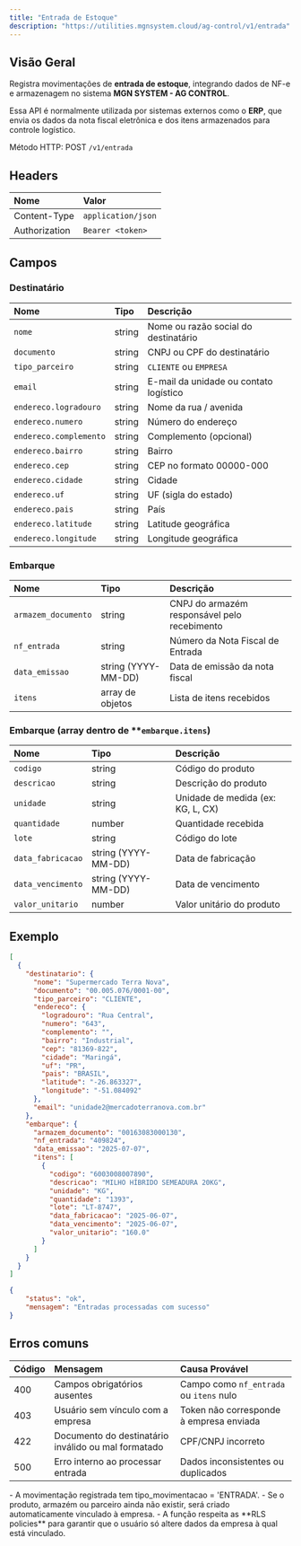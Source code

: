 ```yaml
---
title: "Entrada de Estoque"
description: "https://utilities.mgnsystem.cloud/ag-control/v1/entrada"
---
```


## **Visão Geral**

Registra movimentações de **entrada de estoque**, integrando dados de NF-e e armazenagem no sistema **MGN SYSTEM - AG CONTROL**.

Essa API é normalmente utilizada por sistemas externos como o **ERP**, que envia os dados da nota fiscal eletrônica e dos itens armazenados para controle logístico.

Método HTTP: POST `/v1/entrada`

## Headers

| Nome          | Valor              |
| :------------ | :----------------- |
| Content-Type  | `application/json` |
| Authorization | `Bearer <token>`   |

## Campos

### Destinatário

| **Nome**               | **Tipo** | **Descrição**                          |
| :--------------------- | :------- | :------------------------------------- |
| `nome`                 | string   | Nome ou razão social do destinatário   |
| `documento`            | string   | CNPJ ou CPF do destinatário            |
| `tipo_parceiro`        | string   | `CLIENTE` ou `EMPRESA`                 |
| `email`                | string   | E-mail da unidade ou contato logístico |
| `endereco.logradouro`  | string   | Nome da rua / avenida                  |
| `endereco.numero`      | string   | Número do endereço                     |
| `endereco.complemento` | string   | Complemento (opcional)                 |
| `endereco.bairro`      | string   | Bairro                                 |
| `endereco.cep`         | string   | CEP no formato 00000-000               |
| `endereco.cidade`      | string   | Cidade                                 |
| `endereco.uf`          | string   | UF (sigla do estado)                   |
| `endereco.pais`        | string   | País                                   |
| `endereco.latitude`    | string   | Latitude geográfica                    |
| `endereco.longitude`   | string   | Longitude geográfica                   |

### Embarque

| **Nome**            | **Tipo**            | **Descrição**                                |
| :------------------ | :------------------ | :------------------------------------------- |
| `armazem_documento` | string              | CNPJ do armazém responsável pelo recebimento |
| `nf_entrada`        | string              | Número da Nota Fiscal de Entrada             |
| `data_emissao`      | string (YYYY-MM-DD) | Data de emissão da nota fiscal               |
| `itens`             | array de objetos    | Lista de itens recebidos                     |

### Embarque (array dentro de \*\*`embarque.itens`)

| Nome              | Tipo                | Descrição                         |
| :---------------- | :------------------ | :-------------------------------- |
| `codigo`          | string              | Código do produto                 |
| `descricao`       | string              | Descrição do produto              |
| `unidade`         | string              | Unidade de medida (ex: KG, L, CX) |
| `quantidade`      | number              | Quantidade recebida               |
| `lote`            | string              | Código do lote                    |
| `data_fabricacao` | string (YYYY-MM-DD) | Data de fabricação                |
| `data_vencimento` | string (YYYY-MM-DD) | Data de vencimento                |
| `valor_unitario`  | number              | Valor unitário do produto         |

## **Exemplo**

<RequestExample>

```json body
[
  {
    "destinatario": {
      "nome": "Supermercado Terra Nova",
      "documento": "00.005.076/0001-00",
      "tipo_parceiro": "CLIENTE",
      "endereco": {
        "logradouro": "Rua Central",
        "numero": "643",
        "complemento": "",
        "bairro": "Industrial",
        "cep": "81369-822",
        "cidade": "Maringá",
        "uf": "PR",
        "pais": "BRASIL",
        "latitude": "-26.863327",
        "longitude": "-51.084092"
      },
      "email": "unidade2@mercadoterranova.com.br"
    },
    "embarque": {
      "armazem_documento": "00163083000130",
      "nf_entrada": "409824",
      "data_emissao": "2025-07-07",
      "itens": [
        {
          "codigo": "6003008007890",
          "descricao": "MILHO HÍBRIDO SEMEADURA 20KG",
          "unidade": "KG",
          "quantidade": "1393",
          "lote": "LT-8747",
          "data_fabricacao": "2025-06-07",
          "data_vencimento": "2025-06-07",
          "valor_unitario": "160.0"
        }
      ]
    }
  }
]
```

</RequestExample>

<ResponseExample>

```json 200
{
	"status": "ok",
	"mensagem": "Entradas processadas com sucesso"
}
```

</ResponseExample>

## Erros comuns

| **Código** | **Mensagem**                                        | **Causa Provável**                      |
| :--------- | :-------------------------------------------------- | :-------------------------------------- |
| 400        | Campos obrigatórios ausentes                        | Campo como `nf_entrada` ou `itens` nulo |
| 403        | Usuário sem vínculo com a empresa                   | Token não corresponde à empresa enviada |
| 422        | Documento do destinatário inválido ou mal formatado | CPF/CNPJ incorreto                      |
| 500        | Erro interno ao processar entrada                   | Dados inconsistentes ou duplicados      |

<Note>
  - A movimentação registrada tem tipo_movimentacao = 'ENTRADA'.
  - Se o produto, armazém ou parceiro ainda não existir, será criado automaticamente vinculado à empresa.
  - A função respeita as **RLS policies** para garantir que o usuário só altere dados da empresa à qual está vinculado.
</Note>